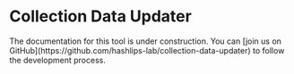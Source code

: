 
# Collection Data Updater

<Callout type="info">
  The documentation for this tool is under construction. You can [join us on GitHub](https://github.com/hashlips-lab/collection-data-updater) to follow the development process.
</Callout>

